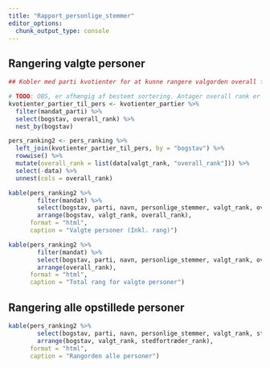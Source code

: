```yaml
---
title: "Rapport_personlige_stemmer"
editor_options: 
  chunk_output_type: console
---
```



## Rangering valgte personer

```r
## Kobler med parti kvotienter for at kunne rangere valgorden overall for personer

# TODO: OBS, er afhængig af bestemt sortering. Antager overall rank er stigende, grupperet på partier.
kvotienter_partier_til_pers <- kvotienter_partier %>% 
  filter(mandat_parti) %>% 
  select(bogstav, overall_rank) %>% 
  nest_by(bogstav)

pers_ranking2 <- pers_ranking %>% 
  left_join(kvotienter_partier_til_pers, by = "bogstav") %>% 
  rowwise() %>%
  mutate(overall_rank = list(data[valgt_rank, "overall_rank"])) %>% 
  select(-data) %>% 
  unnest(cols = overall_rank)


```



```r

kable(pers_ranking2 %>% 
        filter(mandat) %>% 
        select(bogstav, parti, navn, personlige_stemmer, valgt_rank, overall_rank) %>% 
        arrange(bogstav, valgt_rank, overall_rank),
      format = "html",
      caption = "Valgte personer (Inkl. rang)")

```

```r

kable(pers_ranking2 %>% 
        filter(mandat) %>% 
        select(bogstav, parti, navn, personlige_stemmer, valgt_rank, overall_rank) %>% 
        arrange(overall_rank),
      format = "html",
      caption = "Total rang for valgte personer")

```

## Rangering alle opstillede personer

```r

kable(pers_ranking2 %>% 
        select(bogstav, parti, navn, personlige_stemmer, valgt_rank, stedfortræder_rank) %>% 
        arrange(bogstav, valgt_rank, stedfortræder_rank), 
      format = "html",
      caption = "Rangorden alle personer")

```
